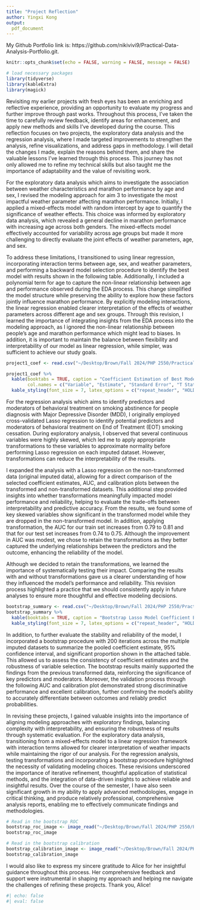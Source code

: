 ```yaml
---
title: "Project Reflection"
author: Yingxi Kong
output:
  pdf_document
---
```


My Github Portfolio link is: https://github.com/nikivivi9/Practical-Data-Analysis-Portfolio.git.
```r
knitr::opts_chunk$set(echo = FALSE, warning = FALSE, message = FALSE)

# load necessary packages
library(tidyverse)
library(kableExtra)
library(magick)
```
Revisiting my earlier projects with fresh eyes has been an enriching and reflective experience, providing an opportunity to evaluate my progress and further improve through past works. Throughout this process, I’ve taken the time to carefully review feedback, identify areas for enhancement, and apply new methods and skills I’ve developed during the course. This reflection focuses on two projects, the exploratory data analysis and the regression analysis,  where I made targeted improvements to strengthen the analysis, refine visualizations, and address gaps in methodology. I will detail the changes I made, explain the reasons behind them, and share the valuable lessons I’ve learned through this process. This journey has not only allowed me to refine my technical skills but also taught me the importance of adaptability and the value of revisiting work.

For the exploratory data analysis which aims to investigate the association between weather characteristics and marathon performance by age and sex, I revised the modeling approach for aim 3 to investigate the most impactful weather parameter affecting marathon performance. Initially, I applied a mixed-effects model with random intercept by age to quantify the significance of weather effects. This choice was informed by exploratory data analysis, which revealed a general decline in marathon performance with increasing age across both genders. The mixed-effects model effectively accounted for variability across age groups but made it more challenging to directly evaluate the joint effects of weather parameters, age, and sex.

To address these limitations, I transitioned to using linear regression, incorporating interaction terms between age, sex, and weather parameters, and performing a backward model selection procedure to identify the best model with results shown in the following table. Additionally, I included a polynomial term for age to capture the non-linear relationship between age and performance observed during the EDA process. This change simplified the model structure while preserving the ability to explore how these factors jointly influence marathon performance. By explicitly modeling interactions, the linear regression enabled clearer interpretation of the effects of weather parameters across different age and sex groups. Through this revision, I learned the importance of integrating insights from the EDA process into the modeling approach, as I ignored the non-linear relationship between people's age and marathon performance which might lead to biases. In addition, it is important to maintain the balance between flexibility and interpretability of our model as linear regression, while simpler, was sufficient to achieve our study goals.

```r
project1_coef <- read.csv("~/Desktop/Brown/Fall 2024/PHP 2550/Practical-Data-Analysis-Portfolio/Exploratory Data Analysis/Report/model_result.csv")

project1_coef %>%
  kable(booktabs = TRUE, caption = "Coefficient Estimation of Best Model",
        col.names = c("Variable", "Estimate", "Standard Error", "T Statistics", "P Value")) %>%
  kable_styling(font_size = 7, latex_options = c("repeat_header", "HOLD_position", "scale_down"))
```


For the regression analysis which aims to identify predictors and moderators of behavioral treatment on smoking abstinence for people diagnosis with Major Depressive Disorder (MDD), I originally employed cross-validated Lasso regression to identify potential predictors and moderators of behavioral treatment on End of Treatment (EOT) smoking cessation. During exploratory analysis, I observed that several continuous variables were highly skewed, which led me to apply appropriate transformations to these variables to approximate normality before performing Lasso regression on each imputed dataset. However, transformations can reduce the interpretability of the results.

I expanded the analysis with a Lasso regression on the non-transformed data (original imputed data), allowing for a direct comparison of the selected coefficient estimates, AUC, and calibration plots between the transformed and non-transformed datasets. This additional step provided insights into whether transformations meaningfully impacted model performance and reliability, helping to evaluate the trade-offs between interpretability and predictive accuracy. From the results, we found some of key skewed variables show significant in the transformed model while they are dropped in the non-transformed model. In addition, applying transformation, the AUC for our train set increases from 0.79 to 0.81 and that for our test set increases from 0.74 to 0.75. Although the improvement in AUC was modest, we chose to retain the transformations as they better captured the underlying relationships between the predictors and the outcome, enhancing the reliability of the model.

Although we decided to retain the transformations, we learned the importance of systematically testing their impact. Comparing the results with and without transformations gave us a clearer understanding of how they influenced the model's performance and reliability. This revision process highlighted a practice that we should consistently apply in future analyses to ensure more thoughtful and effective modeling decisions.

```r
bootstrap_summary <- read.csv("~/Desktop/Brown/Fall 2024/PHP 2550/Practical-Data-Analysis-Portfolio/Regression Analysis/Bootstrap_Results/summary_results.csv")
bootstrap_summary %>% 
  kable(booktabs = TRUE, caption = "Bootstrap Lasso Model Coefficient Estimate ") %>%
  kable_styling(font_size = 7, latex_options = c("repeat_header", "HOLD_position", "scale_down"))
```

In addition, to further evaluate the stability and reliability of the model, I incorporated a bootstrap procedure with 200 iterations across the multiple imputed datasets to summarize the pooled coefficient estimate, 95% confidence interval, and significant proportion shown in the attached table. This allowed us to assess the consistency of coefficient estimates and the robustness of variable selection. The bootstrap results mainly supported the findings from the previous transformed data, reinforcing the significance of key predictors and moderators. Moreover, the validation process through the following AUC and calibration plot demonstrated strong discriminative performance and excellent calibration, further confirming the model's ability to accurately differentiate between outcomes and reliably predict probabilities.

In revising these projects, I gained valuable insights into the importance of aligning modeling approaches with exploratory findings, balancing complexity with interpretability, and ensuring the robustness of results through systematic evaluation. For the exploratory data analysis, transitioning from a mixed-effects model to a linear regression framework with interaction terms allowed for clearer interpretation of weather impacts while maintaining the rigor of our analysis. For the regression analysis, testing transformations and incorporating a bootstrap procedure highlighted the necessity of validating modeling choices. These revisions underscored the importance of iterative refinement, thoughtful application of statistical methods, and the integration of data-driven insights to achieve reliable and insightful results. Over the course of the semester, I have also seen significant growth in my ability to apply advanced methodologies, engage in critical thinking, and produce relatively professional, comprehensive analysis reports, enabling me to effectively communicate findings and methodologies.


```r
# Read in the bootstrap ROC
bootstrap_roc_image <- image_read("~/Desktop/Brown/Fall 2024/PHP 2550/Practical-Data-Analysis-Portfolio/Regression Analysis/Bootstrap_Results/roc_curve.png")
bootstrap_roc_image
```

```r
# Read in the bootstrap calibration
bootstrap_calibration_image <- image_read("~/Desktop/Brown/Fall 2024/PHP 2550/Practical-Data-Analysis-Portfolio/Regression Analysis/Bootstrap_Results/calibration_plot.png")
bootstrap_calibration_image
```

I would also like to express my sincere gratitude to Alice for her insightful guidance throughout this process. Her comprehensive feedback and support were instrumental in shaping my approach and helping me navigate the challenges of refining these projects. Thank you, Alice!


```r
#| echo: false
#| eval: false
```

